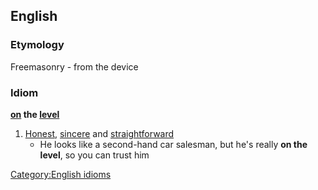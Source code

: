 ==English==
===Etymology===
Freemasonry - from the device
===Idiom===
'''[[on]] the [[level]]'''
#[[Honest]], [[sincere]] and [[straightforward]]
#* He looks like a second-hand car salesman, but he's really '''on the level''', so you can trust him
[[Category:English idioms]]